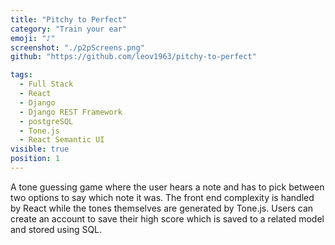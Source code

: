 ```yaml
---
title: "Pitchy to Perfect"
category: "Train your ear"
emoji: "♪"
screenshot: "./p2pScreens.png"
github: "https://github.com/leov1963/pitchy-to-perfect"

tags:
  - Full Stack
  - React
  - Django
  - Django REST Framework
  - postgreSQL
  - Tone.js
  - React Semantic UI
visible: true
position: 1
---
```


A tone guessing game where the user hears a note and has to pick between two options to say which note it was. The front end complexity is handled by React while the tones themselves are generated by Tone.js. Users can create an account to save their high score which is saved to a related model and stored using SQL.
